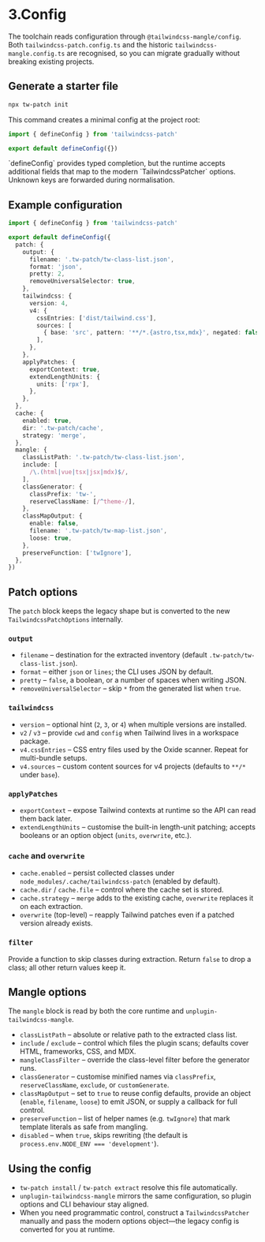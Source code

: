 
# 3.Config

The toolchain reads configuration through `@tailwindcss-mangle/config`. Both `tailwindcss-patch.config.ts` and the historic `tailwindcss-mangle.config.ts` are recognised, so you can migrate gradually without breaking existing projects.

## Generate a starter file

```sh npm2yarn
npx tw-patch init
```

This command creates a minimal config at the project root:

```ts
import { defineConfig } from 'tailwindcss-patch'

export default defineConfig({})
```

<Callout type="info">
`defineConfig` provides typed completion, but the runtime accepts additional fields that map to the modern `TailwindcssPatcher` options. Unknown keys are forwarded during normalisation.
</Callout>

## Example configuration

```ts
import { defineConfig } from 'tailwindcss-patch'

export default defineConfig({
  patch: {
    output: {
      filename: '.tw-patch/tw-class-list.json',
      format: 'json',
      pretty: 2,
      removeUniversalSelector: true,
    },
    tailwindcss: {
      version: 4,
      v4: {
        cssEntries: ['dist/tailwind.css'],
        sources: [
          { base: 'src', pattern: '**/*.{astro,tsx,mdx}', negated: false },
        ],
      },
    },
    applyPatches: {
      exportContext: true,
      extendLengthUnits: {
        units: ['rpx'],
      },
    },
  },
  cache: {
    enabled: true,
    dir: '.tw-patch/cache',
    strategy: 'merge',
  },
  mangle: {
    classListPath: '.tw-patch/tw-class-list.json',
    include: [
      /\.(html|vue|tsx|jsx|mdx)$/,
    ],
    classGenerator: {
      classPrefix: 'tw-',
      reserveClassName: [/^theme-/],
    },
    classMapOutput: {
      enable: false,
      filename: '.tw-patch/tw-map-list.json',
      loose: true,
    },
    preserveFunction: ['twIgnore'],
  },
})
```

## Patch options

The `patch` block keeps the legacy shape but is converted to the new `TailwindcssPatchOptions` internally.

### `output`

- `filename` – destination for the extracted inventory (default `.tw-patch/tw-class-list.json`).
- `format` – either `json` or `lines`; the CLI uses JSON by default.
- `pretty` – `false`, a boolean, or a number of spaces when writing JSON.
- `removeUniversalSelector` – skip `*` from the generated list when `true`.

### `tailwindcss`

- `version` – optional hint (`2`, `3`, or `4`) when multiple versions are installed.
- `v2` / `v3` – provide `cwd` and `config` when Tailwind lives in a workspace package.
- `v4.cssEntries` – CSS entry files used by the Oxide scanner. Repeat for multi-bundle setups.
- `v4.sources` – custom content sources for v4 projects (defaults to `**/*` under `base`).

### `applyPatches`

- `exportContext` – expose Tailwind contexts at runtime so the API can read them back later.
- `extendLengthUnits` – customise the built-in length-unit patching; accepts booleans or an option object (`units`, `overwrite`, etc.).

### `cache` and `overwrite`

- `cache.enabled` – persist collected classes under `node_modules/.cache/tailwindcss-patch` (enabled by default).
- `cache.dir` / `cache.file` – control where the cache set is stored.
- `cache.strategy` – `merge` adds to the existing cache, `overwrite` replaces it on each extraction.
- `overwrite` (top-level) – reapply Tailwind patches even if a patched version already exists.

### `filter`

Provide a function to skip classes during extraction. Return `false` to drop a class; all other return values keep it.

## Mangle options

The `mangle` block is read by both the core runtime and `unplugin-tailwindcss-mangle`.

- `classListPath` – absolute or relative path to the extracted class list.
- `include` / `exclude` – control which files the plugin scans; defaults cover HTML, frameworks, CSS, and MDX.
- `mangleClassFilter` – override the class-level filter before the generator runs.
- `classGenerator` – customise minified names via `classPrefix`, `reserveClassName`, `exclude`, or `customGenerate`.
- `classMapOutput` – set to `true` to reuse config defaults, provide an object (`enable`, `filename`, `loose`) to emit JSON, or supply a callback for full control.
- `preserveFunction` – list of helper names (e.g. `twIgnore`) that mark template literals as safe from mangling.
- `disabled` – when `true`, skips rewriting (the default is `process.env.NODE_ENV === 'development'`).

## Using the config

- `tw-patch install` / `tw-patch extract` resolve this file automatically.
- `unplugin-tailwindcss-mangle` mirrors the same configuration, so plugin options and CLI behaviour stay aligned.
- When you need programmatic control, construct a `TailwindcssPatcher` manually and pass the modern options object—the legacy config is converted for you at runtime.
